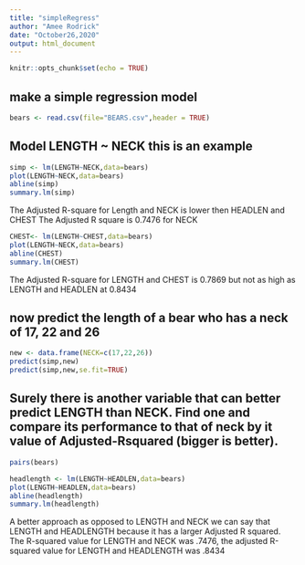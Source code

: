 ```yaml
---
title: "simpleRegress"
author: "Amee Rodrick"
date: "October26,2020"
output: html_document
---
```


```r
knitr::opts_chunk$set(echo = TRUE)
```

## make a simple regression model

```r
bears <- read.csv(file="BEARS.csv",header = TRUE)
```

## Model LENGTH ~ NECK  this is an example  

```r
simp <- lm(LENGTH~NECK,data=bears)
plot(LENGTH~NECK,data=bears)
abline(simp)
summary.lm(simp)
```
The Adjusted R-square for Length and NECK is lower then HEADLEN and CHEST The Adjusted R square is 0.7476 for NECK 

```r
CHEST<- lm(LENGTH~CHEST,data=bears)
plot(LENGTH~NECK,data=bears)
abline(CHEST)
summary.lm(CHEST)
```
The Adjusted R-square for LENGTH and CHEST is 0.7869 but not as high as LENGTH and HEADLEN at 0.8434




## now predict the length of a bear who has a neck of 17, 22 and 26


```r
new <- data.frame(NECK=c(17,22,26))
predict(simp,new)
predict(simp,new,se.fit=TRUE)
```
## Surely there is another variable that can better predict LENGTH than NECK. Find one and compare its performance to that of neck by it value of Adjusted-Rsquared (bigger is better).

```r
pairs(bears)
```



```r
headlength <- lm(LENGTH~HEADLEN,data=bears)
plot(LENGTH~HEADLEN,data=bears)
abline(headlength)
summary.lm(headlength)
```
A better approach as opposed to LENGTH and NECK we can say that LENGTH and HEADLENGTH  because it has a larger Adjusted R squared. The R-squared value for LENGTH and NECK was .7476, the adjusted R-squared value for LENGTH and HEADLENGTH was .8434 

